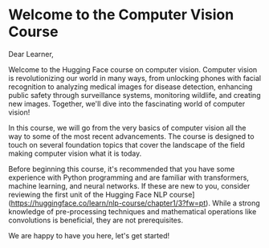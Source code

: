 # Welcome to the Computer Vision Course

Dear Learner,

Welcome to the Hugging Face course on computer vision. Computer vision is revolutionizing our world in many ways, from unlocking phones with facial recognition to analyzing medical images for disease detection, enhancing public safety through surveillance systems, monitoring wildlife, and creating new images. Together, we'll dive into the fascinating world of computer vision!

In this course, we will go from the very basics of computer vision all the way to some of the most recent advancements. The course is designed to touch on several foundation topics that cover the landscape of the field making computer vision what it is today.

Before beginning this course, it's recommended that you have some experience with Python programming and are familiar with transformers, machine learning, and neural networks. If these are new to you, consider reviewing the first unit of the Hugging Face NLP course](https://huggingface.co/learn/nlp-course/chapter1/3?fw=pt). While a strong knowledge of pre-processing techniques and mathematical operations like convolutions is beneficial, they are not prerequisites.

We are happy to have you here, let's get started!
